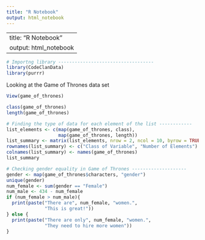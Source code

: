 ```yaml
---
title: "R Notebook"
output: html_notebook
---
```


---
title: "R Notebook"
output: html_notebook
---
```r
# Importng library -----------------------------------
library(CodeClanData)
library(purrr)
```

Looking at the Game of Thrones data set
```r
View(game_of_thrones)
```

```r
class(game_of_thrones)
length(game_of_thrones)
```

```r
# Finding the type of data for each element of the list ------------
list_elements <- c(map(game_of_thrones, class), 
                   map(game_of_thrones, length))
list_summary <- matrix(list_elements, nrow = 2, ncol = 10, byrow = TRUE)
rownames(list_summary) <- c("Class of Variable", "Number of Elements")
colnames(list_summary) <- names(game_of_thrones)
list_summary
```

```r
# Checking gender equality in Game of Thrones --------------------
gender <- map(game_of_thrones$characters, "gender")
unique(gender)
num_female <- sum(gender == "Female")
num_male <- 434 - num_female
if (num_female > num_male){
  print(paste("There are", num_female, "women.", 
              "This is great!"))
} else {
  print(paste("There are only", num_female, "women.",
              "They need to hire more women"))
}
```


